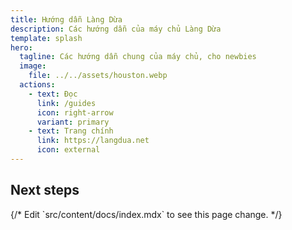 ```yaml
---
title: Hướng dẫn Làng Dừa
description: Các hướng dẫn của máy chủ Làng Dừa
template: splash
hero:
  tagline: Các hướng dẫn chung của máy chủ, cho newbies
  image:
    file: ../../assets/houston.webp
  actions:
    - text: Đọc
      link: /guides
      icon: right-arrow
      variant: primary
    - text: Trang chính
      link: https://langdua.net
      icon: external
---
```



## Next steps

<CardGrid stagger>
	{/* <Card title="Update content" icon="pencil">
		Edit `src/content/docs/index.mdx` to see this page change.
	</Card> */}
</CardGrid>
